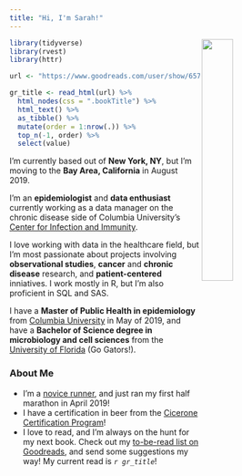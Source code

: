```yaml
---
title: "Hi, I'm Sarah!"
---
```


<img src="./images/profile_index.png" align = "right" style="width:33%">

```r
library(tidyverse)
library(rvest)
library(httr)

url <- "https://www.goodreads.com/user/show/65756239-sarah-vititoe"

gr_title <- read_html(url) %>% 
  html_nodes(css = ".bookTitle") %>% 
  html_text() %>% 
  as_tibble() %>% 
  mutate(order = 1:nrow(.)) %>% 
  top_n(-1, order) %>% 
  select(value)
```

I'm currently based out of **New York, NY**, but I'm moving to the **Bay Area, California** in August 2019.

I'm an **epidemiologist** and **data enthusiast** currently working as a data manager on the chronic disease side of Columbia University's [Center for Infection and Immunity](https://www.mailman.columbia.edu/research/center-infection-and-immunity/chronic-diseases-microbiome).

I love working with data in the healthcare field, but I'm most passionate about projects involving **observational studies**, **cancer** and **chronic disease** research, and **patient-centered** inniatives. I work mostly in R, but I'm also proficient in SQL and SAS.

I have a **Master of Public Health in epidemiology** from [Columbia University](https://www.mailman.columbia.edu/academics/departments/epidemiology) in May of 2019, and have a **Bachelor of Science degree in microbiology and cell sciences** from the [University of Florida](https://catalog.ufl.edu/UGRD/colleges-schools/UGLAS/MCY_BS/) (Go Gators!). 

### About Me
- I'm a [novice runner](fitbit.html), and just ran my first half marathon in April 2019!
- I have a certification in beer from the [Cicerone Certification Program](https://www.cicerone.org/)!
- I love to read, and I'm always on the hunt for my next book. Check out my [to-be-read list on Goodreads](https://www.goodreads.com/user/show/65756239-sarah-vititoe), and send some suggestions my way! My current read is *`r gr_title`*!



